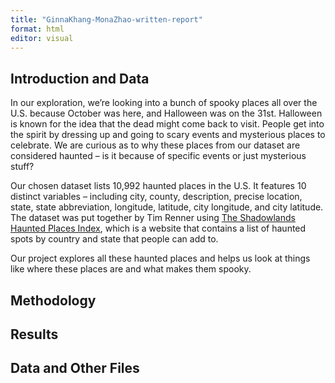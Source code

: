 ```yaml
---
title: "GinnaKhang-MonaZhao-written-report"
format: html
editor: visual
---
```


## Introduction and Data

In our exploration, we're looking into a bunch of spooky places all over the U.S. because October was here, and Halloween was on the 31st. Halloween is known for the idea that the dead might come back to visit. People get into the spirit by dressing up and going to scary events and mysterious places to celebrate. We are curious as to why these places from our dataset are considered haunted -- is it because of specific events or just mysterious stuff?

Our chosen dataset lists 10,992 haunted places in the U.S. It features 10 distinct variables -- including city, county, description, precise location, state, state abbreviation, longitude, latitude, city longitude, and city latitude. The dataset was put together by Tim Renner using [The Shadowlands Haunted Places Index](https://theshadowlands.net/places/), which is a website that contains a list of haunted spots by country and state that people can add to.

Our project explores all these haunted places and helps us look at things like where these places are and what makes them spooky.

## Methodology

## Results

## Data and Other Files
